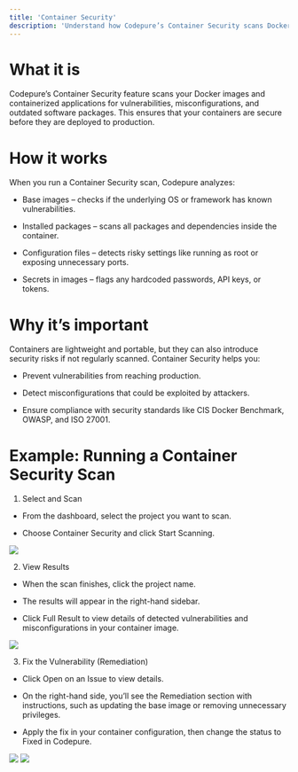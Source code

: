 ```yaml
---
title: 'Container Security'
description: 'Understand how Codepure’s Container Security scans Docker images and containers for vulnerabilities and misconfigurations.'
---
```


# What it is
Codepure’s Container Security feature scans your Docker images and containerized applications for vulnerabilities, misconfigurations, and outdated software packages. This ensures that your containers are secure before they are deployed to production.

# How it works
When you run a Container Security scan, Codepure analyzes:

* Base images – checks if the underlying OS or framework has known vulnerabilities.

* Installed packages – scans all packages and dependencies inside the container.

* Configuration files – detects risky settings like running as root or exposing unnecessary ports.

* Secrets in images – flags any hardcoded passwords, API keys, or tokens.

# Why it’s important
Containers are lightweight and portable, but they can also introduce security risks if not regularly scanned. Container Security helps you:

* Prevent vulnerabilities from reaching production.

* Detect misconfigurations that could be exploited by attackers.

* Ensure compliance with security standards like CIS Docker Benchmark, OWASP, and ISO 27001.

# Example: Running a Container Security Scan

1. Select and Scan

* From the dashboard, select the project you want to scan.

* Choose Container Security and click Start Scanning.

<Frame>
  <img src="/assets/container_security1.PNG" style={{ borderRadius: '0.5rem' }} />
</Frame>

2. View Results

* When the scan finishes, click the project name.

* The results will appear in the right-hand sidebar.

* Click Full Result to view details of detected vulnerabilities and misconfigurations in your container image.

<Frame>
  <img src="/assets/container_security2.PNG" style={{ borderRadius: '0.5rem' }} />
</Frame>

3. Fix the Vulnerability (Remediation)

* Click Open on an Issue to view details.

* On the right-hand side, you’ll see the Remediation section with instructions, such as updating the base image or removing unnecessary privileges.

* Apply the fix in your container configuration, then change the status to Fixed in Codepure.

<Frame>
  <img src="/assets/container_security3.PNG" style={{ borderRadius: '0.5rem' }} />
</Frame>

<Frame>
  <img src="/assets/container_security4.PNG" style={{ borderRadius: '0.5rem' }} />
</Frame>